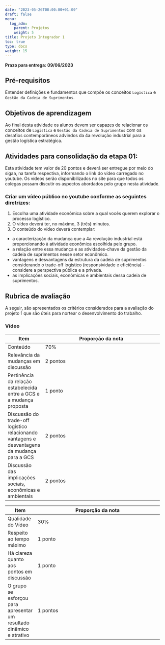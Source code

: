```yaml
---
date: "2023-05-26T00:00:00+01:00"
draft: false
menu:
  log_adm:
    parent: Projetos
    weight: 5
title: Projeto Integrador 1
toc: true
type: docs
weight: 15
---
```


**Prazo para entrega: 09/06/2023**

## Pré-requisitos

Entender definições e fundamentos que compõe os conceitos `Logística` e `Gestão da Cadeia de Suprimentos`. 

## Objetivos de aprendizagem

Ao final desta atividade os alunos devem ser capazes de relacionar os conceitos de `Logística` e `Gestão da Cadeia de Suprimentos` com os desafios contemporâneos advindos da 4a revolução industrial para a gestão logística estratégica. 

## Atividades para consolidação da etapa 01:

Esta atividade tem valor de 20 pontos e deverá ser entregue por meio do sigaa, na tarefa respectiva, informando o link do vídeo carregado no youtube. Os vídeos serão disponibilizados no site para que todos os colegas possam discutir os aspectos abordados pelo grupo nesta atividade. 


### Criar um vídeo público no youtube conforme as seguintes diretrizes:
1. Escolha uma atividade econômica sobre a qual vocês querem explorar o processo logístico.
2. O vídeo deverá ter, no máximo, 3 (três) minutos.
3. O conteúdo do vídeo deverá contemplar:
- a caracterização da mudança que a 4a revolução industrial está proporcionando à atividade econômica escolhida pelo grupo.
- a relação entre essa mudança e as atividades-chave da gestão da cadeia de suprimentos nesse setor econômico.
- vantagens e desvantagens da estrutura da cadeia de suprimentos considerando o trade-off logístico (responsividade e eficiência) - considere a perspectiva pública e a privada.
- as implicações sociais, econômicas e ambientais dessa cadeia de suprimentos.

## Rubrica de avaliação

A seguir, são apresentados os critérios considerados para a avaliação do projeto 1 que são úteis para nortear o desenvolvimento do trabalho. 

### Vídeo

|Item|Proporção da nota
|----|-----------------
|Conteúdo |70%
|Relevância da mudanças em discussão|2 pontos
|Pertinência da relação estabelecida entre a GCS e a mudança proposta|1 ponto
|Discussão do trade-off logístico relacionando vantagens e desvantagens da mudança para a GCS|2 pontos
|Discussão das implicações sociais, econômicas e ambientais|2 pontos

|Item|Proporção da nota
|----|-----------------
|Qualidade do Vídeo|30%
|Respeito ao tempo máximo|1 ponto 	 
|Há clareza quanto aos pontos em discussão|1 ponto
|O grupo se esforçou para apresentar um resultado dinâmico e atrativo| 1 pontos

